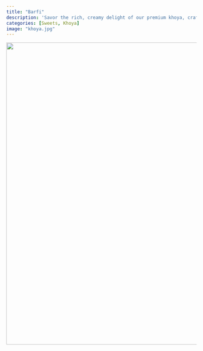 ```yaml
---
title: "Barfi"
description: 'Savor the rich, creamy delight of our premium khoya, crafted to elevate your desserts and celebrations!'
categories: [Sweets, Khoya]
image: "khoya.jpg"
---
```


![](khoya.jpg){.nolightbox fig-align="center" style="margin-top: 0px; width: 800px; height: auto;"}